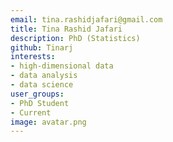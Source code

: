 ```yaml
---
email: tina.rashidjafari@gmail.com
title: Tina Rashid Jafari
description: PhD (Statistics)
github: Tinarj
interests:
- high-dimensional data
- data analysis
- data science
user_groups:
- PhD Student
- Current
image: avatar.png
---
```

